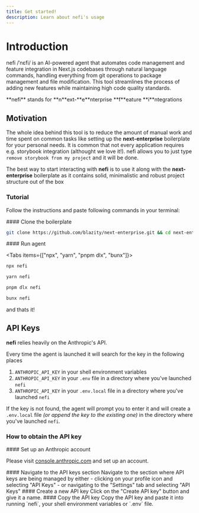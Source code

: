 ```yaml
---
title: Get started!
description: Learn about nefi's usage
---
```



# Introduction

nefi /ˈnɛfi/ is an AI-powered agent that automates code management and feature integration in Next.js codebases through natural language commands, handling everything from git operations to package management and file modification. This tool streamlines the process of adding new features while maintaining high code quality standards.


<Accordions>
  <Accordion title="Why is it called nefi?">
    **nefi** stands for **n**ext-**e**nterprise **f**eature **i**ntegrations
  </Accordion>
</Accordions>

## Motivation

The whole idea behind this tool is to reduce the amount of manual work and time spent on common tasks like setting up the **next-enterprise** boilerplate for your personal needs. It is common that not every application requires e.g. storybook integration (althought we love it!). nefi allows you to just type `remove storybook from my project` and it will be done.

The best way to start interacting with **nefi** is to use it along with the **next-enterprise** boilerplate as it contains
solid, minimalistic and robust project structure out of the box

### Tutorial

Follow the instructions and paste following commands in your terminal:

<Steps>
 <Step>
   #### Clone the boilerplate

```sh
git clone https://github.com/blazity/next-enterprise.git && cd next-enterprise
```

 </Step>
 <Step>
  #### Run agent

<Tabs items={["npx", "yarn", "pnpm dlx", "bunx"]}>
  ```ts tab 
  npx nefi
   ```

```ts tab yarn
yarn nefi
```

```ts tab pnpm dlx
pnpm dlx nefi
```

```ts tab bunx
bunx nefi
```

</Tabs>

 </Step>
</Steps>

and thats it!

## API Keys

**nefi** relies heavily on the Anthropic's API.

Every time the agent is launched it will search for the key in the following places

1. `ANTHROPIC_API_KEY` in your shell environment variables
2. `ANTHROPIC_API_KEY` in your `.env` file in a directory where you've launched `nefi`
3. `ANTHROPIC_API_KEY` in your `.env.local` file in a directory where you've launched `nefi`

If the key is not found, the agent will prompt you to enter it and will create a `.env.local` file _(or append the key to the existing one)_ in the directory where you've launched `nefi`.

### How to obtain the API key

<Steps>
 <Step>
   #### Set up an Anthropic account

Please visit [console.anthropic.com](https://console.anthropic.com) and set up an account.

 </Step>
 <Step>
 #### Navigate to the API keys section
    Navigate to the section where API keys are being managed by either
    - clicking on your profile icon and selecting "API Keys"
    - or navigating to the "Settings" tab and selecting "API Keys"
 </Step>
 <Step>
   #### Create a new API key
   Click on the "Create API key" button and give it a name.
 </Step>
 <Step>
   #### Copy the API key
   Copy the API key and paste it into running `nefi`, your shell environment variables or `.env` file.
 </Step>
</Steps>
